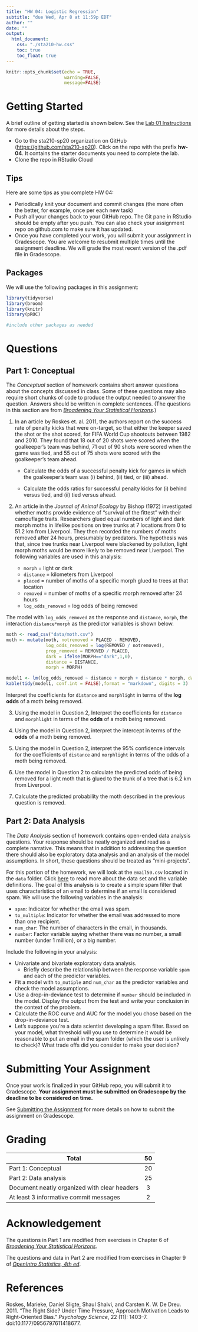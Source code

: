 ```yaml
---
title: "HW 04: Logistic Regression"
subtitle: "due Wed, Apr 8 at 11:59p EDT"
author: ""
date: ""
output: 
  html_document:
    css: "./sta210-hw.css"
    toc: true
    toc_float: true
---
```


```r
knitr::opts_chunk$set(echo = TRUE,
                      warning=FALSE,
                      message=FALSE)
```


# Getting Started

A brief outline of getting started is shown below. See the [Lab 01 Instructions](https://www2.stat.duke.edu/courses/Spring20/sta210.001/labs/lab-01-review-r.html) for more details about the steps. 

- Go to the sta210-sp20 organization on GitHub ([https://github.com/sta210-sp20](https://github.com/sta210-sp20)). Click on the repo with the prefix **hw-04**. It contains the starter documents you need to complete the lab.
- Clone the repo in RStudio Cloud

## Tips

Here are some tips as you complete HW 04:

- Periodically knit your document and commit changes (the more often the better, for example, once per each new task)
- Push all your changes back to your GitHub repo. The Git pane in RStudio should be empty after you push. You can also check your assignment repo on github.com to make sure it has updated.
- Once you have completed your work, you will submit your assignment in Gradescope. You are welcome to resubmit multiple times until the assignment deadline. We will grade the most recent version of the .pdf file in Gradescope.

## Packages 

We will use the following packages in this assignment: 

```r
library(tidyverse)
library(broom)
library(knitr) 
library(pROC)

#include other packages as needed
```



# Questions

## Part 1: Conceptual 

The *Conceptual* section of homework contains short answer questions about the concepts discussed in class. Some of these questions may also require short chunks of code to produce the output needed to answer the question. Answers should be written in complete sentences. (The questions in this section are from [*Broadening Your Statistical Horizons*](https://bookdown.org/roback/bookdown-bysh/).)


1. In an article by  Roskes et. al. 2011, the authors report on the success rate of penalty kicks that were on-target, so that either the keeper saved the shot or the shot scored, for FIFA World Cup shootouts between 1982 and 2010. They found that 18 out of 20 shots were scored when the goalkeeper’s team was behind, 71 out of 90 shots were scored when the game was tied, and 55 out of 75 shots were scored with the goalkeeper’s team ahead.

    - Calculate the odds of a successful penalty kick for games in which the goalkeeper’s team was (i) behind, (ii) tied, or (iii) ahead.

    - Calculate the odds ratios for successful penalty kicks for (i) behind versus tied, and (ii) tied versus ahead.


2. An article in the *Journal of Animal Ecology* by Bishop (1972) investigated whether moths provide evidence of "survival of the fittest" with their camouflage traits. Researchers glued equal numbers of light and dark morph moths in lifelike positions on tree trunks at 7 locations from 0 to 51.2 km from Liverpool. They then recorded the numbers of moths removed after 24 hours, presumably by predators. The hypothesis was that, since tree trunks near Liverpool were blackened by pollution, light morph moths would be more likely to be removed near Liverpool. The following variables are used in this analysis: 

    - `morph` = light or dark
    - `distance` = kilometers from Liverpool
    - `placed` = number of moths of a specific morph glued to trees at that location
    - `removed` = number of moths of a specific morph removed after 24 hours
    - `log_odds_removed` = log odds of being removed

The model with `log_odds_removed` as the response and `distance`, `morph`, the interaction `distance*morph` as the predictor variables is shown below. 

```r
moth <- read_csv("data/moth.csv")
moth <- mutate(moth, notremoved = PLACED - REMOVED, 
               log_odds_removed = log(REMOVED / notremoved),
               prop_removed = REMOVED / PLACED, 
               dark = ifelse(MORPH=="dark",1,0), 
               distance = DISTANCE, 
               morph = MORPH)
```

```r
model1 <- lm(log_odds_removed ~ distance + morph + distance * morph, data = moth)
kable(tidy(model1, conf.int = FALSE),format = "markdown", digits = 3)
```

Interpret the coefficients for `distance` and `morphlight` in terms of the  **log odds** of a moth being removed.

3. Using the model in Question 2, Interpret the coefficients for `distance` and `morphlight` in terms of the **odds** of a moth being removed.

4. Using the model in Question 2, interpret the intercept in terms of the **odds** of a moth being removed.

5. Using the model in Question 2, interpret the 95% confidence intervals for the coefficients  of `distance` and `morphlight` in terms of the odds of a moth being removed.

6. Use the model in Question 2 to calculate the predicted odds of being removed for a light moth that is glued to the trunk of a tree that is 6.2 km from Liverpool. 

7. Calculate the predicted probability the moth described in the previous question is removed. 

## Part 2: Data Analysis

The *Data Analysis* section of homework contains open-ended data analysis questions. Your response should be neatly organized and read as a complete narrative. This means that in addition to addressing the question there should also be exploratory data analysis and an analysis of the model assumptions. In short, these questions should be treated as "mini-projects".

For this portion of the homework, we will look at the `email50.csv` located in the `data` folder. Click [here](https://www.openintro.org/data/index.php?data=email50) to read more about the data set and the variable definitions. The goal of this analysis is to create a simple spam filter that uses characteristics of an email to determine if an email is considered spam. We will use the following variables in the analysis: 

- `spam`: Indicator for whether the email was spam.
- `to_multiple`: Indicator for whether the email was addressed to more than one recipient.
- `num_char`: The number of characters in the email, in thousands.
- `number`: Factor variable saying whether there was no number, a small number (under 1 million), or a big number.

Include the following in your analysis: 

- Univariate and bivariate exploratory data analysis. 
  - Briefly describe the relationship between the response variable `spam` and each of the predictor variables.
- Fit a model with `to_mutiple` and `num_char` as the predictor variables and check the model assumptions. 
- Use a drop-in-deviance test to determine if `number` should be included in the model. Display the output from the test and write your conclusion in the context of the problem. 
- Calculate the ROC curve and AUC for the model you chose based on the drop-in-deviance test. 
- Let's suppose you're a data scientist developing a spam filter. Based on your model, what threshold will you use to determine it would be reasonable to put an email in the spam folder (which the user is unlikely to check)? What trade offs did you consider to make your decision? 

# Submitting Your Assignment

Once your work is finalized in your GitHub repo, you will submit it to Gradescope. **Your assignment must be submitted on Gradescope by the deadline to be considered on time.**

See [Submitting the Assignment](https://www2.stat.duke.edu/courses/Spring20/sta210.001/labs/lab-01-review-r.html#submitting-the-assignment) for more details on how to submit the assignment on Gradescope.



# Grading

| **Total** | **50** |
|-------------------------------------------------------------|:--:|
| Part 1: Conceptual | 20 |
|Part 2: Data analysis |  25   |
| Document neatly organized with clear headers | 3 |
| At least 3 informative commit messages 	| 2 	|


# Acknowledgement

The questions in Part 1 are modified from exercises in Chapter 6 of  [*Broadening Your Statistical Horizons*](https://bookdown.org/roback/bookdown-bysh/).

The questions and data in Part 2 are modified from exercises in Chapter 9 of [*OpenIntro Statistics, 4th ed*](https://leanpub.com/openintro-statistics).

# References

Roskes, Marieke, Daniel Sligte, Shaul Shalvi, and Carsten K. W. De Dreu. 2011. “The Right Side? Under Time Pressure, Approach Motivation Leads to Right-Oriented Bias.” *Psychology Science*, 22 (11): 1403–7. doi:10.1177/0956797611418677.


